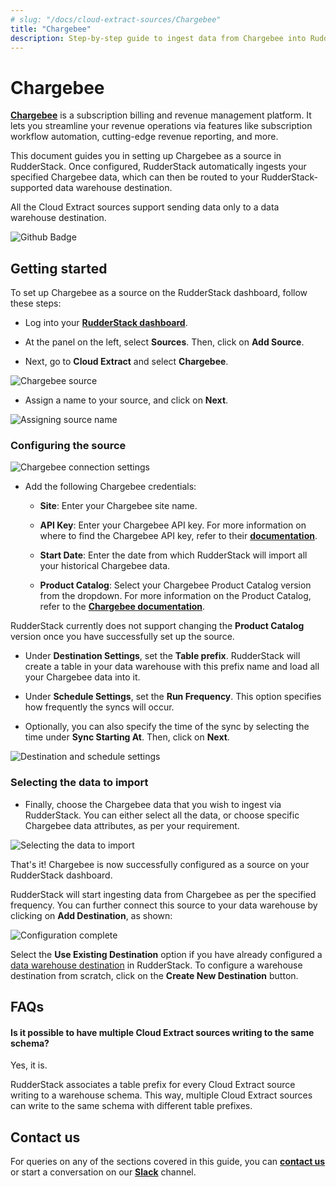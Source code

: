 ```yaml
---
# slug: "/docs/cloud-extract-sources/Chargebee"
title: "Chargebee"
description: Step-by-step guide to ingest data from Chargebee into RudderStack.
---
```


# Chargebee

[**Chargebee**](https://www.Chargebee.com/) is a subscription billing and revenue management platform. It lets you streamline your revenue operations via features like subscription workflow automation, cutting-edge revenue reporting, and more. 

This document guides you in setting up Chargebee as a source in RudderStack. Once configured, RudderStack automatically ingests your specified Chargebee data, which can then be routed to your RudderStack-supported data warehouse destination.

<div class="warningBlock">

All the Cloud Extract sources support sending data only to a data warehouse destination.
</div>

<img src="https://img.shields.io/badge/stability-beta-blueviolet?style=for-the-badge&logo=github" alt="Github Badge" class="githubBadge" />

## Getting started

To set up Chargebee as a source on the RudderStack dashboard, follow these steps:

- Log into your [**RudderStack dashboard**](https://app.rudderstack.com/).

- At the panel on the left, select **Sources**. Then, click on **Add Source**.

- Next, go to **Cloud Extract** and select **Chargebee**.

<img src="../assets/cloud-extract-sources/chargebee-1.png" alt="Chargebee source" />

- Assign a name to your source, and click on **Next**.

<img src="../assets/cloud-extract-sources/chargebee-2.png" alt="Assigning source name" />

### Configuring the source

<img src="../assets/cloud-extract-sources/chargebee-3.png" alt="Chargebee connection settings" />

- Add the following Chargebee credentials:

   -  **Site**: Enter your Chargebee site name.

   - **API Key**: Enter your Chargebee API key. For more information on where to find the Chargebee API key, refer to their [**documentation**](https://www.chargebee.com/docs/2.0/api_keys.html).

   - **Start Date**: Enter the date from which RudderStack will import all your historical Chargebee data.

   - **Product Catalog**: Select your Chargebee Product Catalog version from the dropdown. For more information on the Product Catalog, refer to the [**Chargebee documentation**](https://www.chargebee.com/docs/2.0/product-catalog.html).

<div class="warningBlock">

RudderStack currently does not support changing the <strong>Product Catalog</strong> version once you have successfully set up the source.
</div>

- Under **Destination Settings**, set the **Table prefix**. RudderStack will create a table in your data warehouse with this prefix name and load all your Chargebee data into it.

- Under **Schedule Settings**, set the **Run Frequency**. This option specifies how frequently the syncs will occur.

- Optionally, you can also specify the time of the sync by selecting the time under **Sync Starting At**. Then, click on **Next**.

<img src="../assets/cloud-extract-sources/chargebee-4.png" alt="Destination and schedule settings" />

### Selecting the data to import

- Finally, choose the Chargebee data that you wish to ingest via RudderStack. You can either select all the data, or choose specific Chargebee data attributes, as per your requirement.

<img src="../assets/cloud-extract-sources/chargebee-5.png" alt="Selecting the data to import" />

That's it! Chargebee is now successfully configured as a source on your RudderStack dashboard.

RudderStack will start ingesting data from Chargebee as per the specified frequency. You can further connect this source to your data warehouse by clicking on **Add Destination**, as shown:

<img src="../assets/cloud-extract-sources/chargebee-6.png" alt="Configuration complete" />

<div class="successBlock">

  Select the <strong>Use Existing Destination</strong> option if you have already configured a <a href="https://rudderstack.com/docs/data-warehouse-integrations/">data warehouse destination</a> in RudderStack. To configure a warehouse destination from scratch, click on the <strong>Create New Destination</strong> button.
</div>

## FAQs

#### Is it possible to have multiple Cloud Extract sources writing to the same schema?

Yes, it is.

RudderStack associates a table prefix for every Cloud Extract source writing to a warehouse schema. This way, multiple Cloud Extract sources can write to the same schema with different table prefixes.

## Contact us

For queries on any of the sections covered in this guide, you can [**contact us**](mailto:%20docs@rudderstack.com) or start a conversation on our [**Slack**](https://rudderstack.com/join-rudderstack-slack-community) channel.
